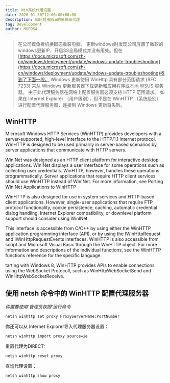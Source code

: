 ```yaml
---
title: Win系统代理设置
date: 2020-01-30T12:00:00+08:00
description: 如何启用Win的系统级代理
tag: Development
author: MUEDSA
---
```


> 在公司摸鱼拆机换固态重装电脑， 更新windows时发现公司屏蔽了微软的windows更新IP，开启SS全局模式并没有用处。但在[https://docs.microsoft.com/zh-cn/windows/deployment/update/windows-update-troubleshooting](https://docs.microsoft.com/zh-cn/windows/deployment/update/windows-update-troubleshooting)找到了下面一段。
> Windows 更新使用 WinHttp 具有部分范围请求 (RFC 7233) 来从 Windows 更新服务器下载更新和应用程序或本地 WSUS 服务器。 由于此代理服务器在网络上配置服务器必须支持 HTTP 范围请求。 如果在 Internet Explorer （用户级别），但不是在 WinHTTP （系统级别） 进行配置代理服务器，连接到 Windows 更新将失败。

## WinHTTP
Microsoft Windows HTTP Services (WinHTTP) provides developers with a server-supported, high-level interface to the HTTP/1.1 Internet protocol. WinHTTP is designed to be used primarily in server-based scenarios by server applications that communicate with HTTP servers.

WinINet was designed as an HTTP client platform for interactive desktop applications. WinINet displays a user interface for some operations such as collecting user credentials. WinHTTP, however, handles these operations programmatically. Server applications that require HTTP client services should use WinHTTP instead of WinINet. For more information, see Porting WinINet Applications to WinHTTP

WinHTTP is also designed for use in system services and HTTP-based client applications. However, single-user applications that require FTP protocol functionality, cookie persistence, caching, automatic credential dialog handling, Internet Explorer compatibility, or downlevel platform support should consider using WinINet.


This interface is accessible from C/C++ by using either the WinHTTP application programming interface (API), or by using the IWinHttpRequest and IWinHttpRequestEvents interfaces. WinHTTP is also accessible from script and Microsoft Visual Basic through the WinHTTP object. For more information and descriptions of the individual functions, see the WinHTTP functions reference for the specific language.

tarting with Windows 8, WinHTTP provides APIs to enable connections using the WebSocket Protocoll, such as WinHttpWebSocketSend and WinHttpWebSocketReceive.

## 使用 netsh 命令中的 WinHTTP 配置代理服务器
*你需要使用‘管理员权限’运行命令*

```
netsh winhttp set proxy ProxyServerName:PortNumber
```

你还可以从 Internet Explorer导入代理服务器设置：
```
netsh winhttp import proxy source=ie
```

重置代理为DIRECT:
```
netsh winhttp reset proxy
```

查询代理设置：
```
netsh winhttp show proxy
```
